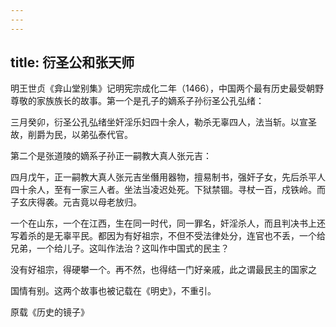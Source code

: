 ```yaml
---
---
---
```

title: 衍圣公和张天师
---




明王世贞《弇山堂别集》记明宪宗成化二年（1466），中国两个最有历史最受朝野尊敬的家族族长的故事。第一个是孔子的嫡系子孙衍圣公孔弘绪：

三月癸卯，衍圣公孔弘绪坐奸淫乐妇四十余人，勒杀无辜四人，法当斩。以宣圣故，削爵为民，以弟弘泰代官。

第二个是张道陵的嫡系子孙正一嗣教大真人张元吉：

四月戊午，正一嗣教大真人张元吉坐僭用器物，擅易制书，强奸子女，先后杀平人四十余人，至有一家三人者。坐法当凌迟处死。下狱禁锢。寻杖一百，戍铁岭。而子玄庆得袭。元吉竟以母老放归。

一个在山东，一个在江西，生在同一时代，同一罪名，奸淫杀人，而且判决书上还写着杀的是无辜平民。都因为有好祖宗，不但不受法律处分，连官也不丢，一个给兄弟，一个给儿子。这叫作法治？这叫作中国式的民主？

没有好祖宗，得硬攀一个。再不然，也得结一门好亲戚，此之谓最民主的国家之

国情有别。这两个故事也被记载在《明史》，不重引。

原载《历史的镜子》